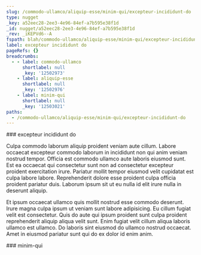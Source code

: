 ```yaml
---
slug: /commodo-ullamco/aliquip-esse/minim-qui/excepteur-incididunt-do
type: nugget
_key: a52eec28-2ee3-4e96-84ef-a7b595e38f1d
_id: nugget/a52eec28-2ee3-4e96-84ef-a7b595e38f1d
_rev: _iKEPVd6--A
fspath: blah/commodo-ullamco/aliquip-esse/minim-qui/excepteur-incididunt-do.md
label: excepteur incididunt do
pageRefs: {}
breadcrumbs:
  - - label: commodo-ullamco
      shortlabel: null
      _key: '12502973'
    - label: aliquip-esse
      shortlabel: null
      _key: '12502976'
    - label: minim-qui
      shortlabel: null
      _key: '12503021'
paths:
  - /commodo-ullamco/aliquip-esse/minim-qui/excepteur-incididunt-do
---
```


<NuggetArea>
<Nugget slug="/commodo-ullamco/aliquip-esse/minim-qui/excepteur-incididunt-do" type="nugget" _key="a52eec28-2ee3-4e96-84ef-a7b595e38f1d" _id="nugget/a52eec28-2ee3-4e96-84ef-a7b595e38f1d" _rev="_iKEPVd6--A" fspath="blah/commodo-ullamco/aliquip-esse/minim-qui/excepteur-incididunt-do.md" label="excepteur incididunt do" paths="/commodo-ullamco/aliquip-esse/minim-qui/excepteur-incididunt-do">
<NuggetBody>
### excepteur incididunt do

Culpa commodo laborum aliquip proident veniam aute cillum. Labore occaecat excepteur commodo laborum in incididunt non qui anim veniam nostrud tempor. Officia est commodo ullamco aute laboris eiusmod sunt. Est ea occaecat qui consectetur sunt non ad consectetur excepteur proident exercitation irure. Pariatur mollit tempor eiusmod velit cupidatat est culpa labore labore. Reprehenderit dolore esse proident culpa officia proident pariatur duis. Laborum ipsum sit ut eu nulla id elit irure nulla in deserunt aliquip.

Et ipsum occaecat ullamco quis mollit nostrud esse commodo deserunt. Irure magna culpa ipsum ut veniam sunt labore adipisicing. Eu cillum fugiat velit est consectetur. Quis do aute qui ipsum proident sunt culpa proident reprehenderit aliquip aliqua velit sunt. Enim fugiat velit cillum aliqua laboris ullamco est ullamco. Do laboris sint eiusmod do ullamco nostrud occaecat. Amet in eiusmod pariatur sunt qui do ex dolor id enim anim.

</NuggetBody>
<Breadcrumbs>
<Crumbs>
<Crumb _key="12502973" label="commodo-ullamco" /><Crumb _key="12502976" label="aliquip-esse" /><Crumb _key="12503021" label="minim-qui" />
</Crumbs>
</Breadcrumbs>
</Nugget>

<NuggetsInbound>
</NuggetsInbound>
<NuggetsOutbound>
</NuggetsOutbound>
</NuggetArea>
<PassagesInbound>
<Passage direction="inbound" type="passage" _key="12503021" _id="passage/12503021" _rev="_iKEPVd6--_" label="minim-qui" passage="minim-qui" fspath="blah/commodo-ullamco/aliquip-esse/minim-qui" paths="/commodo-ullamco/aliquip-esse/minim-qui" slug="/commodo-ullamco/aliquip-esse/minim-qui">
<NuggetBody>
### minim-qui

</NuggetBody>
<Breadcrumbs>
<Crumbs>
<Crumb _key="12502973" label="commodo-ullamco" /><Crumb _key="12502976" label="aliquip-esse" />
</Crumbs>
</Breadcrumbs>
</Passage>

</PassagesInbound>
<PassagesOutbound>
</PassagesOutbound>